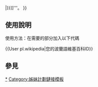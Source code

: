 {{Userbox
  |border-c = #000000
  |border-s = 1
  |id-c     = #FFFFFF
  |id       = [[File:Wikipedia-logo-v2.svg|45px]]
  |info-s   = 9
  |info-c   = #FFFFFF
  |info     = 這個用戶在波蘭語[[維基百科]]中的ID是'''[[:pl:user:{{{1|{{PAGENAME}}}}}|{{{1|{{PAGENAME}}}}}]]'''。
}}<includeonly>[[Category:波蘭語維基百科維基人|{{PAGENAME}}]]</includeonly>

<noinclude>


== 使用說明 ==
使用方法：在需要的部分加入以下代碼

<nowiki>{{User pl.wikipedia|您的波蘭語維基百科ID}}</nowiki>

== 參見 ==
[[Category:波蘭語維基百科維基人|*]]
[[Category:姊妹計劃鏈接模板]]
</noinclude>